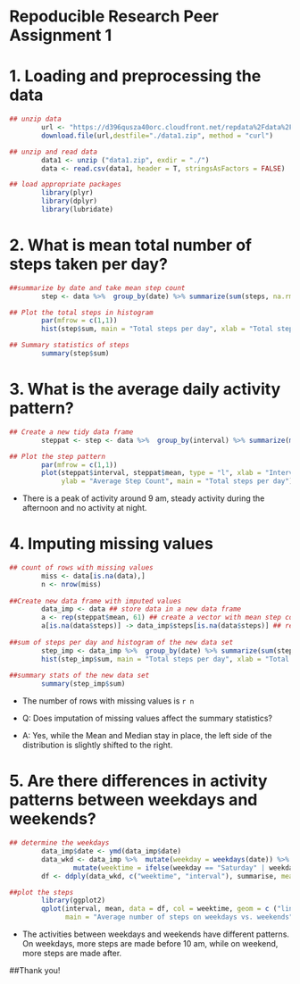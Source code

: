 Repoducible Research Peer Assignment 1
===================================


# 1. Loading and preprocessing the data
        
        
```r
## unzip data
        url <- "https://d396qusza40orc.cloudfront.net/repdata%2Fdata%2Factivity.zip"
        download.file(url,destfile="./data1.zip", method = "curl")

## unzip and read data
        data1 <- unzip ("data1.zip", exdir = "./")
        data <- read.csv(data1, header = T, stringsAsFactors = FALSE)

## load appropriate packages
        library(plyr)   
        library(dplyr)
        library(lubridate)

```      


# 2. What is mean total number of steps taken per day?


```r

##summarize by date and take mean step count
        step <- data %>%  group_by(date) %>% summarize(sum(steps, na.rm = TRUE))

## Plot the total steps in histogram
        par(mfrow = c(1,1))
        hist(step$sum, main = "Total steps per day", xlab = "Total steps")

## Summary statistics of steps 
        summary(step$sum)
```


# 3. What is the average daily activity pattern?


```r
## Create a new tidy data frame
        steppat <- step <- data %>%  group_by(interval) %>% summarize(mean(steps, na.rm = TRUE))

## Plot the step pattern
        par(mfrow = c(1,1))
        plot(steppat$interval, steppat$mean, type = "l", xlab = "Interval", 
             ylab = "Average Step Count", main = "Total steps per day")
```

- There is a peak of activity around 9 am, steady activity during the afternoon and no activity at night.

# 4. Imputing missing values


```r
## count of rows with missing values
        miss <- data[is.na(data),]
        n <- nrow(miss)
        
##Create new data frame with imputed values
        data_imp <- data ## store data in a new data frame
        a <- rep(steppat$mean, 61) ## create a vector with mean step counts for 61 days
        a[is.na(data$steps)] -> data_imp$steps[is.na(data$steps)] ## replace NA with mean step counts 
        
##sum of steps per day and histogram of the new data set
        step_imp <- data_imp %>%  group_by(date) %>% summarize(sum(steps, na.rm = TRUE))
        hist(step_imp$sum, main = "Total steps per day", xlab = "Total steps")  ##Plot the total steps in histogram
        
##summary stats of the new data set
        summary(step_imp$sum)
```
- The number of rows with missing values is `r n`

- Q: Does imputation of missing values affect the summary statistics?

- A: Yes, while the Mean and Median stay in place, the left side of the distribution is slightly shifted to the right.  


# 5. Are there differences in activity patterns between weekdays and weekends?


``` r
## determine the weekdays
        data_imp$date <- ymd(data_imp$date)
        data_wkd <- data_imp %>%  mutate(weekday = weekdays(date)) %>% 
                mutate(weektime = ifelse(weekday == "Saturday" | weekday == "Sunday", "weekend", "weekday"))     
        df <- ddply(data_wkd, c("weektime", "interval"), summarise, mean = mean(steps))

##plot the steps
        library(ggplot2)
        qplot(interval, mean, data = df, col = weektime, geom = c ("line", "smooth"), 
              main = "Average number of steps on weekdays vs. weekends", ylab = "Average number of steps")

```


- The activities between weekdays and weekends have different patterns. On weekdays, more steps are made before 10 am, while on weekend, more steps are made after.



##Thank you!
